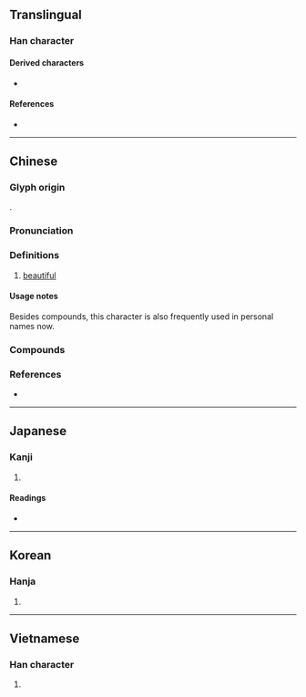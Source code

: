 {{also|姸}}
{{character info}}
==Translingual==

===Han character===
{{Han char|rn=38|rad=女|as=04|sn=7|four=41440|canj=VMT|ids=⿰女开}}

====Derived characters====
* {{l|mul|[[𡌎]]}}

====References====
* {{Han ref|kx=0256.090|dkj=06075|dj=0520.080|hdz=21029.070|uh=598D|ud=22925|bh=A7B0|bd=42928}}

----

==Chinese==
{{zh-forms|alt=姸}}

===Glyph origin===
{{Han etym}}
{{Han compound|女|幵|ls=psc|c1=s|c2=p}}.

===Pronunciation===
{{zh-pron
|m=yán
|c=jin4
|md=ngiĕng
|mn-t=ngiêng5
|w=1'nyi
|mc=y
|oc=y
|ma=
|cat=a
}}

===Definitions===
{{zh-hanzi}}

# {{zh-no-solo}} [[beautiful]]

====Usage notes====
Besides compounds, this character is also frequently used in personal names now.

===Compounds===
{{zh-der|妍媸|妍麗|妍唱|妍媚|妍暖|妍皮痴骨|嫶妍|妍倡|妍蒨|爭妍獻媚|爭妍鬥豔|捧心妍|爭妍鬥奇|爭奇鬥妍|桃柳爭妍|盡態極妍|桃李爭妍|暄妍|爭妍|百花爭妍|豐妍|纖妍|鮮妍|不辨妍媸}}

===References===
* {{R:yue:Hanzi}}

----

==Japanese==

===Kanji===
{{ja-kanji|grade=|rs=女04}}

# {{rfdef|ja|sort=女04}}

====Readings====
* {{ja-readings|on=[[けん]] (ken), [[げん]] (gen)|kun=[[うつくしい]] (utsukushii)}}

----

==Korean==

===Hanja===
{{ko-hanja|hangeul=연|rv=yeon|mr=yŏn}}

# {{rfdef|ko|sort=女04}}

----

==Vietnamese==

===Han character===
{{vi-readings|reading=ngơn|rs=女04}}

# {{rfdef|vi|sort=女04}}
